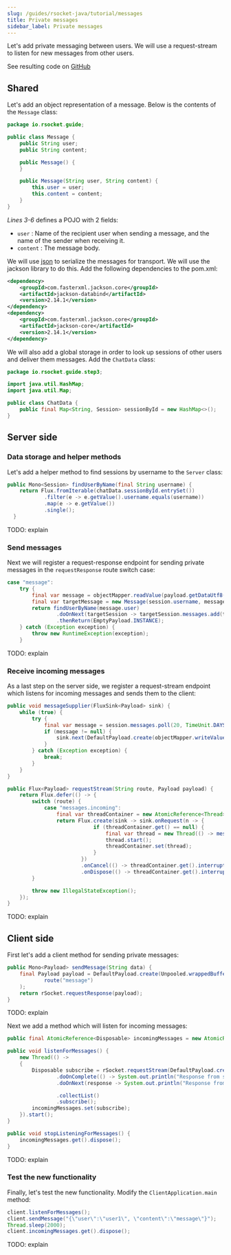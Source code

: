 ```yaml
---
slug: /guides/rsocket-java/tutorial/messages
title: Private messages
sidebar_label: Private messages
---
```


Let's add private messaging between users. We will use a request-stream to listen for new messages from other users.

See resulting code on [GitHub](https://github.com/rsocket/rsocket-java/tree/master/examples/tutorial/step3)

## Shared

Let's add an object representation of a message. Below is the contents of the `Message` class:

```java
package io.rsocket.guide;

public class Message {
    public String user;
    public String content;

    public Message() {
    }

    public Message(String user, String content) {
        this.user = user;
        this.content = content;
    }
}
```

*Lines 3-6* defines a POJO with 2 fields:
- `user` : Name of the recipient user when sending a message, and the name of the sender when receiving it.
- `content` : The message body.

We will use [json](https://docs.python.org/3/library/json.html) to serialize the messages for transport. We will use the jackson library to do this.
Add the following dependencies to the pom.xml:

```xml
<dependency>
    <groupId>com.fasterxml.jackson.core</groupId>
    <artifactId>jackson-databind</artifactId>
    <version>2.14.1</version>
</dependency>
<dependency>
    <groupId>com.fasterxml.jackson.core</groupId>
    <artifactId>jackson-core</artifactId>
    <version>2.14.1</version>
</dependency>
```

We will also add a global storage in order to look up sessions of other users and deliver them messages. Add the `ChatData` class:

```java
package io.rsocket.guide.step3;

import java.util.HashMap;
import java.util.Map;

public class ChatData {
    public final Map<String, Session> sessionById = new HashMap<>();
}
```

## Server side

### Data storage and helper methods

Let's add a helper method to find sessions by username to the `Server` class:

```java
public Mono<Session> findUserByName(final String username) {
    return Flux.fromIterable(chatData.sessionById.entrySet())
            .filter(e -> e.getValue().username.equals(username))
            .map(e -> e.getValue())
            .single();
  }
```

TODO: explain

### Send messages

Next we will register a request-response endpoint for sending private messages in the `requestResponse` route switch case:

```java
case "message":
    try {
        final var message = objectMapper.readValue(payload.getDataUtf8(), Message.class);
        final var targetMessage = new Message(session.username, message.content);
        return findUserByName(message.user)
                .doOnNext(targetSession -> targetSession.messages.add(targetMessage))
                .thenReturn(EmptyPayload.INSTANCE);
    } catch (Exception exception) {
        throw new RuntimeException(exception);
    }
```

TODO: explain

### Receive incoming messages

As a last step on the server side, we register a request-stream endpoint which listens for incoming messages and sends
them to the client:

```java
public void messageSupplier(FluxSink<Payload> sink) {
    while (true) {
        try {
            final var message = session.messages.poll(20, TimeUnit.DAYS);
            if (message != null) {
                sink.next(DefaultPayload.create(objectMapper.writeValueAsString(message)));
            }
        } catch (Exception exception) {
            break;
        }
    }
}

public Flux<Payload> requestStream(String route, Payload payload) {
    return Flux.defer(() -> {
        switch (route) {
            case "messages.incoming":
                final var threadContainer = new AtomicReference<Thread>();
                return Flux.create(sink -> sink.onRequest(n -> {
                            if (threadContainer.get() == null) {
                                final var thread = new Thread(() -> messageSupplier(sink));
                                thread.start();
                                threadContainer.set(thread);
                            }
                        })
                        .onCancel(() -> threadContainer.get().interrupt())
                        .onDispose(() -> threadContainer.get().interrupt()));
        }

        throw new IllegalStateException();
    });
}
```

TODO: explain

## Client side

First let's add a client method for sending private messages:

```java
public Mono<Payload> sendMessage(String data) {
    final Payload payload = DefaultPayload.create(Unpooled.wrappedBuffer(data.getBytes()),
            route("message")
    );
    return rSocket.requestResponse(payload);
}
```

TODO: explain

Next we add a method which will listen for incoming messages:

```java
public final AtomicReference<Disposable> incomingMessages = new AtomicReference<>();

public void listenForMessages() {
    new Thread(() ->
    {
        Disposable subscribe = rSocket.requestStream(DefaultPayload.create(null, route("messages.incoming")))
                .doOnComplete(() -> System.out.println("Response from server stream completed"))
                .doOnNext(response -> System.out.println("Response from server stream :: " + response.getDataUtf8()))

                .collectList()
                .subscribe();
        incomingMessages.set(subscribe);
    }).start();
}

public void stopListeningForMessages() {
    incomingMessages.get().dispose();
}
```

TODO: explain

### Test the new functionality

Finally, let's test the new functionality. Modify the `ClientApplication.main` method:

```java
client.listenForMessages();
client.sendMessage("{\"user\":\"user1\", \"content\":\"message\"}");
Thread.sleep(2000);
client.incomingMessages.get().dispose();
```

TODO: explain
